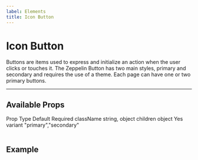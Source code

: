 ```yaml
---
label: Elements
title: Icon Button
---
```



# Icon Button

Buttons are items used to express and initialize an action when the user clicks or touches it. The Zeppelin Button has two main styles, primary and secondary and requires the use of a theme. Each page can have one or two primary buttons.

---

## Available Props

<Table title="Icon Button Props" style={{ marginBottom: 60 }}>
  <TableHeader>
    <TableCell>Prop</TableCell>
    <TableCell>Type</TableCell>
    <TableCell>Default</TableCell>
    <TableCell>Required</TableCell>
  </TableHeader>
  <TableBody>
    <TableRow color="white">
      <TableCell scope="row" component="th">
        className
      </TableCell>
      <TableCell>string, object</TableCell>
      <TableCell />
      <TableCell />
    </TableRow>
    <TableRow color="gray">
      <TableCell scope="row" component="th">
        children
      </TableCell>
      <TableCell>object</TableCell>
      <TableCell />
      <TableCell>Yes</TableCell>
    </TableRow>
    <TableRow color="white">
      <TableCell scope="row" component="th">
        variant
      </TableCell>
      <TableCell>"primary","secondary"</TableCell>
      <TableCell />
      <TableCell />
    </TableRow>
  </TableBody>
</Table>

## Example

<div
  style={{ marginBottom: 30, display: 'flex', justifyContent: 'space-around' }}
>
  <IconButton>
    <ZepIconEssentialStar />
  </IconButton>
  <IconButton variant="primary">
    <ZepIconEssentialStar />
  </IconButton>
  <IconButton variant="secondary">
    <ZepIconEssentialStar />
  </IconButton>
</div>

```

```
